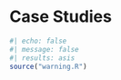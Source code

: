 # Case Studies {.unnumbered}

```r
#| echo: false
#| message: false
#| results: asis
source("warning.R")
```
